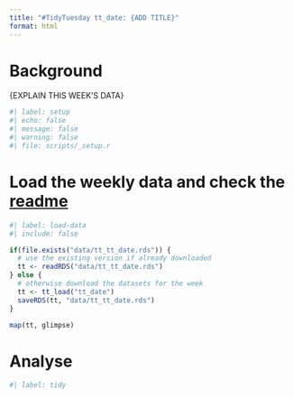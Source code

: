 ```yaml
---
title: "#TidyTuesday tt_date: {ADD TITLE}"
format: html
---
```


# Background

{EXPLAIN THIS WEEK'S DATA}

```r
#| label: setup
#| echo: false
#| message: false
#| warning: false
#| file: scripts/_setup.r

```

# Load the weekly data and check the [readme](https://github.com/rfordatascience/tidytuesday/tree/main/data/tt_year/tt_date)

```r
#| label: load-data
#| include: false

if(file.exists("data/tt_tt_date.rds")) {
  # use the existing version if already downloaded
  tt <- readRDS("data/tt_tt_date.rds")
} else {
  # otherwise download the datasets for the week
  tt <- tt_load("tt_date")
  saveRDS(tt, "data/tt_tt_date.rds")
}

map(tt, glimpse)

```


# Analyse

```r
#| label: tidy


```

